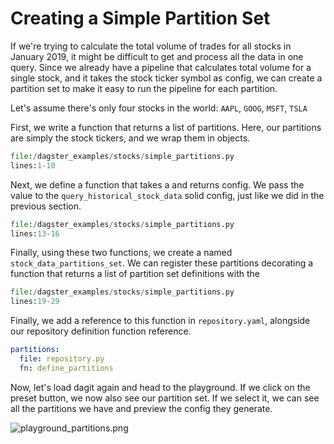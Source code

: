 
# Creating a Simple Partition Set

If we're trying to calculate the total volume of trades for all stocks
in January 2019, it might be difficult to get and process all the data
in one query. Since we already have a pipeline that calculates total
volume for a single stock, and it takes the stock ticker symbol as
config, we can create a partition set to make it easy to run the
pipeline for each partition.

Let's assume there's only four stocks in the world: `AAPL`, `GOOG`,
`MSFT`, `TSLA`

First, we write a function that returns a list of partitions. Here, our
partitions are simply the stock tickers, and we wrap them in <PyObject module="dagster" object="Partition"/> objects.

```python literalinclude emphasize-lines=4-10 caption=repository.py
file:/dagster_examples/stocks/simple_partitions.py
lines:1-10
```

Next, we define a function that takes a <PyObject module="dagster" object="Partition"/> and
returns config. We pass the <PyObject module="dagster" object="Partition"/> value
to the `query_historical_stock_data` solid config, just like we did in
the previous section.

```python literalinclude caption=repository.py
file:/dagster_examples/stocks/simple_partitions.py
lines:13-16
```

Finally, using these two functions, we create a <PyObject module="dagster" object="PartitionSetDefinition" /> named
`stock_data_partitions_set`. We can register these
partitions decorating a function that returns a list of partition set
definitions with the <PyObject module="dagster" object="repository_partitions" displayText="@repository_partitions" />

```python literalinclude caption=repository.py
file:/dagster_examples/stocks/simple_partitions.py
lines:19-29
```

Finally, we add a reference to this function in `repository.yaml`,
alongside our repository definition function reference.

```yaml
partitions:
  file: repository.py
  fn: define_partitions
```

Now, let's load dagit again and head to the playground. If we click on
the preset button, we now also see our partition set. If we select it,
we can see all the partitions we have and preview the config they
generate.

![playground_partitions.png](/assets/images/learn/guides/partitioning/playground_partitions.png)
